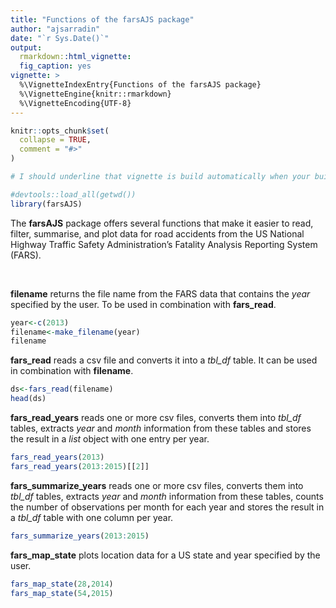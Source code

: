 ```yaml
---
title: "Functions of the farsAJS package"
author: "ajsarradin"
date: "`r Sys.Date()`"
output: 
  rmarkdown::html_vignette:
  fig_caption: yes
vignette: >
  %\VignetteIndexEntry{Functions of the farsAJS package}
  %\VignetteEngine{knitr::rmarkdown}
  %\VignetteEncoding{UTF-8}
---
```


```r
knitr::opts_chunk$set(
  collapse = TRUE,
  comment = "#>"
)
```

```r

# I should underline that vignette is build automatically when your build your package. So, when development are finish, replace in the vignette devtools::load_all by library because your package is loaded before building the vignette when you build a package.

#devtools::load_all(getwd())
library(farsAJS)

```

The **farsAJS** package offers several functions that make it easier to read, filter, summarise, and plot data for road accidents from the US National Highway Traffic Safety Administration's Fatality Analysis Reporting System (FARS).

<br/>

**filename** returns the file name from the FARS data that contains the *year* specified by the user. To be used in combination with **fars_read**.

```r
year<-c(2013)
filename<-make_filename(year)
filename

```

**fars_read** reads a csv file and converts it into a *tbl_df* table. It can be used in combination with **filename**.

```r
ds<-fars_read(filename)
head(ds)

```

**fars_read_years** reads one or more csv files, converts them into *tbl_df* tables, extracts *year* and *month*
information from these tables and stores the result in a *list* object with one entry per year.

```r
fars_read_years(2013)
fars_read_years(2013:2015)[[2]]

```

**fars_summarize_years** reads one or more csv files, converts them into *tbl_df* tables, extracts *year* and *month*
information from these tables, counts the number of observations per month for each year and stores the result
in a *tbl_df* table with one column per year.

```r
fars_summarize_years(2013:2015)

```

**fars_map_state** plots location data for a US state and year specified by the user.

```r
fars_map_state(28,2014)
fars_map_state(54,2015)

```


